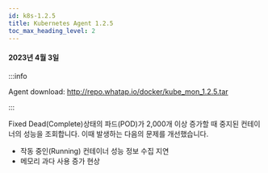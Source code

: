 ```yaml
---
id: k8s-1.2.5
title: Kubernetes Agent 1.2.5
toc_max_heading_level: 2
---
```



#### 2023년 4월 3일

:::info

Agent download: http://repo.whatap.io/docker/kube_mon_1.2.5.tar

:::

<p><Status>Fixed</Status> Dead(Complete)상태의 파드(POD)가 2,000개 이상 증가할 때 중지된 컨테이너의 성능을 조회합니다. 이때 발생하는 다음의 문제를 개선했습니다.</p>

- 작동 중인(Running) 컨테이너 성능 정보 수집 지연
- 메모리 과다 사용 증가 현상
